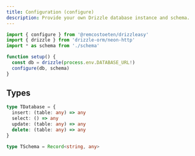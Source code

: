 ```yaml
---
title: Configuration (configure)
description: Provide your own Drizzle database instance and schema.
---
```


```ts
import { configure } from '@remcostoeten/drizzleasy'
import { drizzle } from 'drizzle-orm/neon-http'
import * as schema from './schema'

function setup() {
  const db = drizzle(process.env.DATABASE_URL!)
  configure(db, schema)
}
```

## Types

```ts
type TDatabase = {
  insert: (table: any) => any
  select: () => any
  update: (table: any) => any
  delete: (table: any) => any
}

type TSchema = Record<string, any>
```

